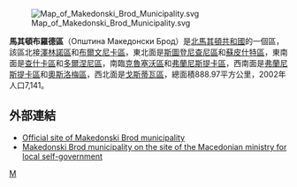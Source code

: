 [[File:Map_of_Makedonski_Brod_Municipality.svg|right]]

'''馬其頓布羅德區'''（Општина Македонски Брод）是[[北馬其頓共和國|北馬其頓共和國]]的一個區，該區北接[[澤林諾區|澤林諾區]]和[[布爾文尼卡區|布爾文尼卡區]]，東北面是[[斯圖登尼查尼區|斯圖登尼查尼區]]和[[蘇皮什特區|蘇皮什特區]]，東南面是[[查什卡區|查什卡區]]和[[多爾涅尼區|多爾涅尼區]]，南臨[[克魯塞沃區|克魯塞沃區]]和[[弗蘭尼斯提卡區|弗蘭尼斯提卡區]]，西南面是[[弗蘭尼斯提卡區|弗蘭尼斯提卡區]]和[[奧斯洛梅區|奧斯洛梅區]]，西北面是[[戈斯蒂瓦區|戈斯蒂瓦區]]，總面積888.97平方公里，2002年人口7,141。 

==外部連結==
* [http://www.mbrod.gov.mk Official site of Makedonski Brod municipality] {{Wayback|url=http://www.mbrod.gov.mk/ |date=20181127070415 }}
* [https://web.archive.org/web/20060908180133/http://www.mls.gov.mk/default.asp?id=teritorial Makedonski Brod municipality on the site of the Macedonian ministry for local self-government]

{{北馬其頓行政區劃}}

[[Category:北马其顿行政区划|M]]


{{Macedonia-stub}}